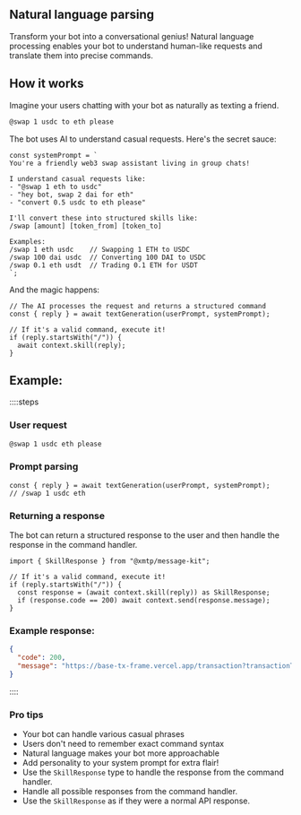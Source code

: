 ## Natural language parsing

Transform your bot into a conversational genius! Natural language processing enables your bot to understand human-like requests and translate them into precise commands.

## How it works

Imagine your users chatting with your bot as naturally as texting a friend.

```bash
@swap 1 usdc to eth please
```

The bot uses AI to understand casual requests. Here's the secret sauce:

```tsx
const systemPrompt = `
You're a friendly web3 swap assistant living in group chats!

I understand casual requests like:
- "@swap 1 eth to usdc"
- "hey bot, swap 2 dai for eth"
- "convert 0.5 usdc to eth please"

I'll convert these into structured skills like:
/swap [amount] [token_from] [token_to]

Examples:
/swap 1 eth usdc    // Swapping 1 ETH to USDC
/swap 100 dai usdc  // Converting 100 DAI to USDC
/swap 0.1 eth usdt  // Trading 0.1 ETH for USDT
`;
```

And the magic happens:

```tsx
// The AI processes the request and returns a structured command
const { reply } = await textGeneration(userPrompt, systemPrompt);

// If it's a valid command, execute it!
if (reply.startsWith("/")) {
  await context.skill(reply);
}
```

## Example:

::::steps

### User request

```bash
@swap 1 usdc eth please
```

### Prompt parsing

```tsx
const { reply } = await textGeneration(userPrompt, systemPrompt);
// /swap 1 usdc eth
```

### Returning a response

The bot can return a structured response to the user and then handle the response in the command handler.

```tsx
import { SkillResponse } from "@xmtp/message-kit";

// If it's a valid command, execute it!
if (reply.startsWith("/")) {
  const response = (await context.skill(reply)) as SkillResponse;
  if (response.code == 200) await context.send(response.message);
}
```

### Example response:

```json
{
  "code": 200,
  "message": "https://base-tx-frame.vercel.app/transaction?transactionType=swap&amount=1&token_from=usdc&token_to=eth"
}
```

::::

### Pro tips

- Your bot can handle various casual phrases
- Users don't need to remember exact command syntax
- Natural language makes your bot more approachable
- Add personality to your system prompt for extra flair!
- Use the `SkillResponse` type to handle the response from the command handler.
- Handle all possible responses from the command handler.
- Use the `SkillResponse` as if they were a normal API response.
